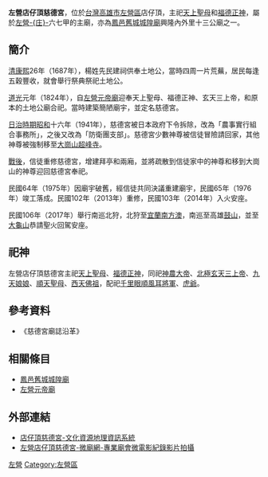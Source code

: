 {{東亞廟宇
| name = 左營店仔頂慈德宮
| img = File:左營店仔頂慈德宮.jpg
| img_capt = 
| image_width = 250px
| location = {{ROC-TWN}}[[高雄市|高雄市]][[左營區|左營區]]聖后里店仔頂街9號
| god = [[天上聖母|天上聖母]]、[[福德正神|福德正神]]
| type = 
| struct =  
| open_year = {{QIN}}[[康熙|康熙]]廿六年（1687年）草創<br />{{QIN}}[[道光|道光]]元年（1824年）正式建廟
| cere_date = [[農曆|農曆]]三月廿三日（天上聖母聖誕）、二月初二日（福德正神聖誕）
| mass_rapid_transit =
| bus =  
|}}
'''左營店仔頂慈德宮'''，位於[[台灣|台灣]][[高雄市|高雄市]][[左營區|左營區]]店仔頂，主祀[[天上聖母|天上聖母]]和[[福德正神|福德正神]]，屬於[[左營_(左營區)|左營-{庄}-]]六七甲的主廟，亦為[[鳳邑舊城城隍廟|鳳邑舊城城隍廟]]興隆內外里十三公廟之一。

==簡介== 
[[清|清]][[康熙|康熙]]26年（1687年），楊姓先民建祠供奉土地公，當時四周一片荒蕪，居民每逢五穀豐收，就會舉行祭典祭祀土地公。

[[道光|道光]]元年（1824年），自[[左營元帝廟|左營元帝廟]]迎奉天上聖母、福德正神、玄天三上帝，和原本的土地公廟合祀。當時建築簡陋廟宇，並定名慈德宮。

[[台灣日治時期|日治時期]][[昭和|昭和]]十六年（1941年），慈德宮被日本政府下令拆除，改為「農事實行組合事務所」，之後又改為「防衛團支部」。慈德宮少數神尊被信徒冒險請回家，其他神尊被強制移至[[大崗山超峰寺|大崗山超峰寺]]。

[[戰後|戰後]]，信徒重修慈德宮，增建拜亭和兩廂，並將疏散到信徒家中的神尊和移到大崗山的神尊迎回慈德宮奉祀。

民國64年（1975年）因廟宇破舊，經信徒共同決議重建廟宇，民國65年（1976年）竣工落成。民國102年（2013年）重修，民國103年（2014年）入火安座。

民國106年（2017年）舉行南巡北狩，北狩至[[宜蘭縣|宜蘭]][[南方澳|南方澳]]，南巡至高雄[[鼓山|鼓山]]，並至[[龜山_(高雄市)|大龜山]]恭請聖火回駕安座。

==祀神==
左營店仔頂慈德宮主祀[[天上聖母|天上聖母]]、[[福德正神|福德正神]]，同祀[[神農大帝|神農大帝]]、[[玄天上帝|北極玄天三上帝]]、[[九天玄女|九天娘娘]]、[[順天聖母|順天聖母]]、[[西天佛祖|西天佛祖]]，配祀[[千里眼|千里眼]][[順風耳|順風耳]][[將軍|將軍]]、[[虎爺|虎爺]]。

==參考資料==
*《慈德宮廟誌沿革》

==相關條目==
*[[鳳邑舊城城隍廟|鳳邑舊城城隍廟]]
*[[左營元帝廟|左營元帝廟]]

==外部連結==
*[http://crgis.rchss.sinica.edu.tw/temples/KaohsiungCity/zuoying/64003022-CDG 店仔頂慈德宮-文化資源地理資訊系統] {{Wayback|url=http://crgis.rchss.sinica.edu.tw/temples/KaohsiungCity/zuoying/64003022-CDG |date=20210116223951 }}
*[http://my-mit.com/2016/08/19/%E5%B7%A6%E7%87%9F%E5%85%AD%E7%94%B2%E5%BB%9F%EF%BC%9A%E5%B7%A6%E7%87%9F%E5%BA%97%E4%BB%94%E9%A0%82%E6%85%88%E5%BE%B7%E5%AE%AE/ 左營店仔頂慈德宮-微廟網-專業廟會微電影紀錄影片拍攝] {{Wayback|url=http://my-mit.com/2016/08/19/%E5%B7%A6%E7%87%9F%E5%85%AD%E7%94%B2%E5%BB%9F%EF%BC%9A%E5%B7%A6%E7%87%9F%E5%BA%97%E4%BB%94%E9%A0%82%E6%85%88%E5%BE%B7%E5%AE%AE/ |date=20190530165554 }}

[[Category:高雄市媽祖廟|左營]]
[[Category:左營區|Category:左營區]]